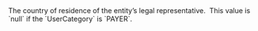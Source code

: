   
<ParamField body="LegalRepresentativeCountryOfResidence" type="string">     
The country of residence of the entity’s legal representative.   
This value is `null` if the `UserCategory` is `PAYER`.  
</ParamField>